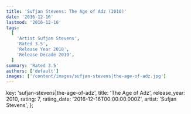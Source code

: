 ```yaml
---
title: 'Sufjan Stevens: The Age of Adz (2010)'
date: '2016-12-16'
lastmod: '2016-12-16'
tags:
  [
    'Artist Sufjan Stevens',
    'Rated 3.5',
    'Release Year 2010',
    'Release Decade 2010',
  ]
summary: 'Rated 3.5'
authors: ['default']
images: ['/content/images/sufjan-stevens|the-age-of-adz.jpg']
---
```


  key: 'sufjan-stevens|the-age-of-adz',
  title: 'The Age of Adz',
  release_year: 2010,
  rating: 7,
  rating_date: '2016-12-16T00:00:00.000Z',
  artist: 'Sufjan Stevens',
};

<MusicRating data={data} />
